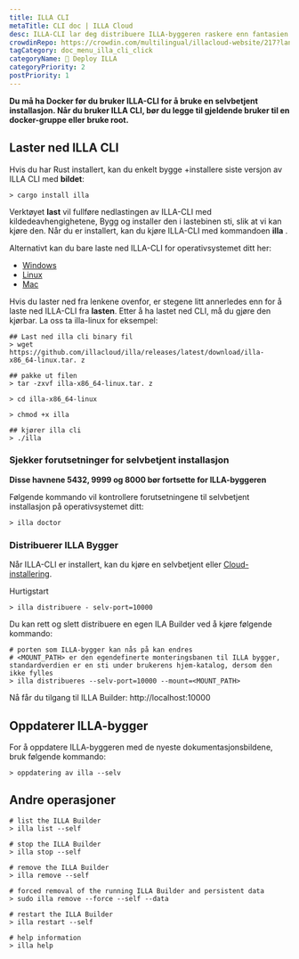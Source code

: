 ```yaml
---
title: ILLA CLI
metaTitle: CLI doc | ILLA Cloud
desc: ILLA-CLI lar deg distribuere ILLA-byggeren raskere enn fantasien din.
crowdinRepo: https://crowdin.com/multilingual/illacloud-website/217?languages=no&filter=basic&value=0
tagCategory: doc_menu_illa_cli_click
categoryName: 👷 Deploy ILLA
categoryPriority: 2
postPriority: 1
---
```


**Du må ha Docker før du bruker ILLA-CLI for å bruke en selvbetjent installasjon. Når du bruker ILLA CLI, bør du legge til gjeldende bruker til en docker-gruppe eller bruke root.**

## Laster ned ILLA CLI

Hvis du har Rust installert, kan du enkelt bygge +installere siste versjon av ILLA CLI med **bildet**:

```
> cargo install illa
```

Verktøyet **last** vil fullføre nedlastingen av ILLA-CLI med kildedeavhengighetene, Bygg og installer den i lastebinen sti, slik at vi kan kjøre den.
Når du er installert, kan du kjøre ILLA-CLI med kommandoen **illa** .

Alternativt kan du bare laste ned ILLA-CLI for operativsystemet ditt her:

-   [Windows](https://github.com/illacloud/illa/releases/latest/download/illa-x86_64-win.zip)
-   [Linux](https://github.com/illacloud/illa/releases/latest/download/illa-x86_64-linux.tar.gz)
-   [Mac](https://github.com/illacloud/illa/releases/latest/download/illa-x86_64-macos.tar.gz)

Hvis du laster ned fra lenkene ovenfor, er stegene litt annerledes enn for å laste ned ILLA-CLI fra **lasten**. Etter å ha lastet ned CLI, må du gjøre den kjørbar. La oss ta illa-linux for eksempel:

```
## Last ned illa cli binary fil
> wget https://github.com/illacloud/illa/releases/latest/download/illa-x86_64-linux.tar. z

## pakke ut filen
> tar -zxvf illa-x86_64-linux.tar. z

> cd illa-x86_64-linux

> chmod +x illa

## kjører illa cli
> ./illa

```

### Sjekker forutsetninger for selvbetjent installasjon

**Disse havnene 5432, 9999 og 8000 bør fortsette for ILLA-byggeren**

Følgende kommando vil kontrollere forutsetningene til selvbetjent installasjon på operativsystemet ditt:

```
> illa doctor
```

### Distribuerer ILLA Bygger

Når ILLA-CLI er installert, kan du kjøre en selvbetjent eller [Cloud-installering](https://cloud.illacloud.com/).

Hurtigstart

```
> illa distribuere - selv-port=10000
```

Du kan rett og slett distribuere en egen ILA Builder ved å kjøre følgende kommando:

```
# porten som ILLA-bygger kan nås på kan endres
# <MOUNT_PATH> er den egendefinerte monteringsbanen til ILLA bygger, standardverdien er en sti under brukerens hjem-katalog, dersom den ikke fylles
> illa distribueres --selv-port=10000 --mount=<MOUNT_PATH>
```

Nå får du tilgang til ILLA Builder: http://localhost:10000

## Oppdaterer ILLA-bygger

For å oppdatere ILLA-byggeren med de nyeste dokumentasjonsbildene, bruk følgende kommando:

```
> oppdatering av illa --selv
```

## Andre operasjoner

```
# list the ILLA Builder
> illa list --self

# stop the ILLA Builder
> illa stop --self

# remove the ILLA Builder
> illa remove --self

# forced removal of the running ILLA Builder and persistent data
> sudo illa remove --force --self --data

# restart the ILLA Builder
> illa restart --self

# help information
> illa help
```
